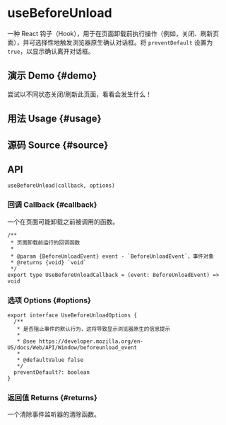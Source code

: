 # useBeforeUnload


<HooksType category="Browser" />

一种 React 钩子（Hook），用于在页面卸载前执行操作（例如，关闭、刷新页面），并可选择性地触发浏览器原生确认对话框。将 `preventDefault` 设置为 `true`，以显示确认离开对话框。

## 演示 Demo \{#demo}

尝试以不同状态关闭/刷新此页面，看看会发生什么！


<App />

## 用法 Usage \{#usage}



## 源码 Source \{#source}


<Source />

## API

```tsx
useBeforeUnload(callback, options)
```

### 回调 Callback \{#callback}

一个在页面可能卸载之前被调用的函数。

```tsx
/**
 * 页面卸载前运行的回调函数
 *
 * @param {BeforeUnloadEvent} event - `BeforeUnloadEvent`，事件对象
 * @returns {void} `void`
 */
export type UseBeforeUnloadCallback = (event: BeforeUnloadEvent) => void
```

### 选项 Options \{#options}

```tsx
export interface UseBeforeUnloadOptions {
  /**
   * 是否阻止事件的默认行为，这将导致显示浏览器原生的信息提示
   *
   * @see https://developer.mozilla.org/en-US/docs/Web/API/Window/beforeunload_event
   *
   * @defaultValue false
   */
  preventDefault?: boolean
}
```

### 返回值 Returns \{#returns}

一个清除事件监听器的清除函数。
